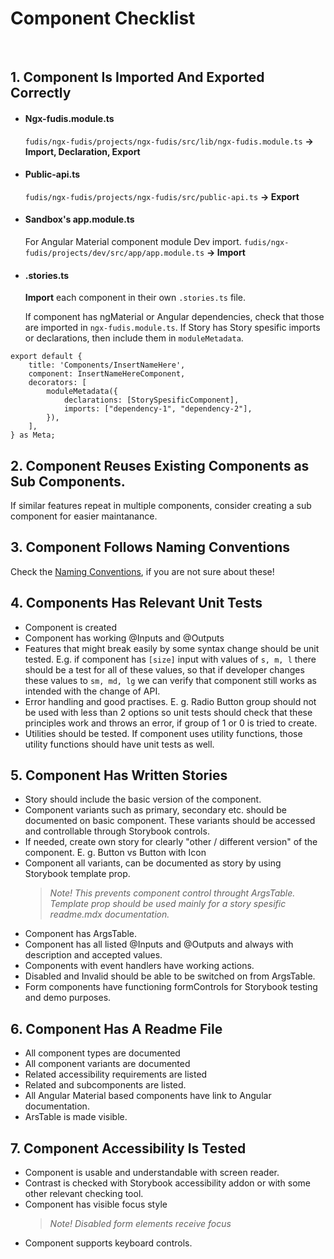 
<Meta title="Documentation/Development/Component Checklist" />

# Component Checklist

<br />

## 1. Component Is Imported And Exported Correctly

- #### Ngx-fudis.module.ts

  `fudis/ngx-fudis/projects/ngx-fudis/src/lib/ngx-fudis.module.ts`
  **→ Import, Declaration, Export**

- #### Public-api.ts

  `fudis/ngx-fudis/projects/ngx-fudis/src/public-api.ts`
  **→ Export**

- #### Sandbox's app.module.ts
  For Angular Material component module Dev import.
  `fudis/ngx-fudis/projects/dev/src/app/app.module.ts`
  **→ Import**
- #### .stories.ts

  **Import** each component in their own `.stories.ts` file.

  If component has ngMaterial or Angular dependencies, check that those are imported in `ngx-fudis.module.ts`. If Story has Story spesific imports or declarations, then include them in `moduleMetadata`.

```
export default {
	title: 'Components/InsertNameHere',
	component: InsertNameHereComponent,
	decorators: [
		moduleMetadata({
			declarations: [StorySpesificComponent],
			imports: ["dependency-1", "dependency-2"],
		}),
	],
} as Meta;
```

## 2. Component Reuses Existing Components as Sub Components.

If similar features repeat in multiple components, consider creating a sub component for easier maintanance.

## 3. Component Follows Naming Conventions

Check the [Naming Conventions](/docs/documentation-development-naming-conventions--page), if you are not sure about these!

## 4. Components Has Relevant Unit Tests

- Component is created
- Component has working @Inputs and @Outputs
- Features that might break easily by some syntax change should be unit tested. E.g. if component has `[size]` input with values of `s, m, l` there should be a test for all of these values, so that if developer changes these values to `sm, md, lg` we can verify that component still works as intended with the change of API.
- Error handling and good practises. E. g. Radio Button group should not be used with less than 2 options so unit tests should check that these principles work and throws an error, if group of 1 or 0 is tried to create.
- Utilities should be tested. If component uses utility functions, those utility functions should have unit tests as well.

## 5. Component Has Written Stories

- Story should include the basic version of the component.
- Component variants such as primary, secondary etc. should be documented on basic component. These variants should be accessed and controllable through Storybook controls.
- If needed, create own story for clearly "other / different version" of the component. E. g. Button vs Button with Icon
- Component all variants, can be documented as story by using Storybook template prop.
  > _Note! This prevents component control throught ArgsTable. Template prop should be used mainly for a story spesific readme.mdx documentation._
- Component has ArgsTable.
- Component has all listed @Inputs and @Outputs and always with description and accepted values.
- Components with event handlers have working actions.
- Disabled and Invalid should be able to be switched on from ArgsTable.
- Form components have functioning formControls for Storybook testing and demo purposes.

## 6. Component Has A Readme File

- All component types are documented
- All component variants are documented
- Related accessibility requirements are listed
- Related and subcomponents are listed.
- All Angular Material based components have link to Angular documentation.
- ArsTable is made visible.

## 7. Component Accessibility Is Tested

- Component is usable and understandable with screen reader.
- Contrast is checked with Storybook accessibility addon or with some other relevant checking tool.
- Component has visible focus style
  > _Note! Disabled form elements receive focus_
- Component supports keyboard controls.
